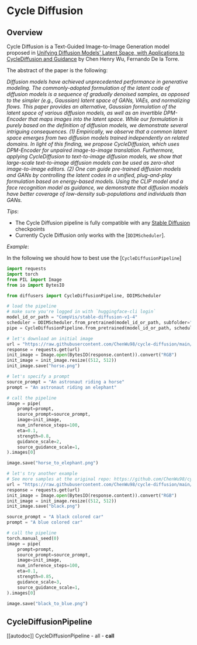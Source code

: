<!--Copyright 2022 The HuggingFace Team. All rights reserved.

Licensed under the Apache License, Version 2.0 (the "License"); you may not use this file except in compliance with
the License. You may obtain a copy of the License at

http://www.apache.org/licenses/LICENSE-2.0

Unless required by applicable law or agreed to in writing, software distributed under the License is distributed on
an "AS IS" BASIS, WITHOUT WARRANTIES OR CONDITIONS OF ANY KIND, either express or implied. See the License for the
specific language governing permissions and limitations under the License.
-->

# Cycle Diffusion

## Overview

Cycle Diffusion is a Text-Guided Image-to-Image Generation model proposed in [Unifying Diffusion Models' Latent Space, with Applications to CycleDiffusion and Guidance](https://arxiv.org/abs/2210.05559) by Chen Henry Wu, Fernando De la Torre.

The abstract of the paper is the following:

*Diffusion models have achieved unprecedented performance in generative modeling. The commonly-adopted formulation of the latent code of diffusion models is a sequence of gradually denoised samples, as opposed to the simpler (e.g., Gaussian) latent space of GANs, VAEs, and normalizing flows. This paper provides an alternative, Gaussian formulation of the latent space of various diffusion models, as well as an invertible DPM-Encoder that maps images into the latent space. While our formulation is purely based on the definition of diffusion models, we demonstrate several intriguing consequences. (1) Empirically, we observe that a common latent space emerges from two diffusion models trained independently on related domains. In light of this finding, we propose CycleDiffusion, which uses DPM-Encoder for unpaired image-to-image translation. Furthermore, applying CycleDiffusion to text-to-image diffusion models, we show that large-scale text-to-image diffusion models can be used as zero-shot image-to-image editors. (2) One can guide pre-trained diffusion models and GANs by controlling the latent codes in a unified, plug-and-play formulation based on energy-based models. Using the CLIP model and a face recognition model as guidance, we demonstrate that diffusion models have better coverage of low-density sub-populations and individuals than GANs.*

*Tips*:
- The Cycle Diffusion pipeline is fully compatible with any [Stable Diffusion](./stable_diffusion) checkpoints
- Currently Cycle Diffusion only works with the [`DDIMScheduler`].

*Example*:

In the following we should how to best use the [`CycleDiffusionPipeline`]

```python
import requests
import torch
from PIL import Image
from io import BytesIO

from diffusers import CycleDiffusionPipeline, DDIMScheduler

# load the pipeline
# make sure you're logged in with `huggingface-cli login`
model_id_or_path = "CompVis/stable-diffusion-v1-4"
scheduler = DDIMScheduler.from_pretrained(model_id_or_path, subfolder="scheduler")
pipe = CycleDiffusionPipeline.from_pretrained(model_id_or_path, scheduler=scheduler).to("cuda")

# let's download an initial image
url = "https://raw.githubusercontent.com/ChenWu98/cycle-diffusion/main/data/dalle2/An%20astronaut%20riding%20a%20horse.png"
response = requests.get(url)
init_image = Image.open(BytesIO(response.content)).convert("RGB")
init_image = init_image.resize((512, 512))
init_image.save("horse.png")

# let's specify a prompt
source_prompt = "An astronaut riding a horse"
prompt = "An astronaut riding an elephant"

# call the pipeline
image = pipe(
    prompt=prompt,
    source_prompt=source_prompt,
    image=init_image,
    num_inference_steps=100,
    eta=0.1,
    strength=0.8,
    guidance_scale=2,
    source_guidance_scale=1,
).images[0]

image.save("horse_to_elephant.png")

# let's try another example
# See more samples at the original repo: https://github.com/ChenWu98/cycle-diffusion
url = "https://raw.githubusercontent.com/ChenWu98/cycle-diffusion/main/data/dalle2/A%20black%20colored%20car.png"
response = requests.get(url)
init_image = Image.open(BytesIO(response.content)).convert("RGB")
init_image = init_image.resize((512, 512))
init_image.save("black.png")

source_prompt = "A black colored car"
prompt = "A blue colored car"

# call the pipeline
torch.manual_seed(0)
image = pipe(
    prompt=prompt,
    source_prompt=source_prompt,
    image=init_image,
    num_inference_steps=100,
    eta=0.1,
    strength=0.85,
    guidance_scale=3,
    source_guidance_scale=1,
).images[0]

image.save("black_to_blue.png")
```

## CycleDiffusionPipeline
[[autodoc]] CycleDiffusionPipeline
	- all
	- __call__

